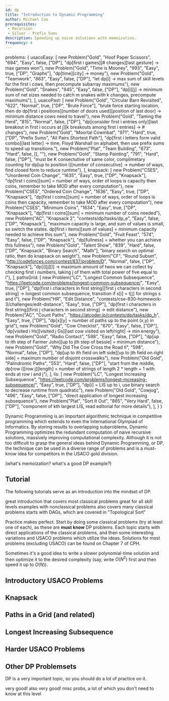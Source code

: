 ```yaml
---
id: dp
title: "Introduction to Dynamic Programming"
author: Michael Cao
prerequisites: 
 - Recursion
 - Silver - Prefix Sums
description: Speeding up naive solutions with memoization.
frequency: 4
---
```



  problems: {
    usacoEasy: [
      new Problem("Gold", "Hoof Paper Scissors", "694", "Easy", false, ["DP"], "dp[first i games][# changes][last gesture] -> max games won"),
      new Problem("Gold", "Time is Mooney", "993", "Easy", true, ["DP", "Graphs"], "dp[time][city] -> money"),
      new Problem("Gold", "Teamwork", "863", "Easy", false, ["DP"], "let dp[i] -> max sum of skill levels for the first i cows, then precompute subarray maximums"),
      new Problem("Gold", "Snakes", "945", "Easy", false, ["DP"], "dp[i][j] -> minimum sum of net sizes needed to catch m snakes with k changes, precompute maximums"),
    ],
    usacoPast: [
      new Problem("Gold", "Circular Barn Revisited", "622", "Normal", true, ["DP", "Brute Force"], "brute force starting location, then do dp[first i positions][number of doors used][position of last door] ->  minimum distance cows need to travel"),
      new Problem("Gold", "Taming the Herd", "815", "Normal", false, ["DP"], "dp[consider first i entries only][last breakout in first i occurs at j][k breakouts among first i entries] -> # changes"),
      new Problem("Gold", "Moortal Cowmbat", "971", "Hard", true, ["DP", "Prefix Sums", "All Pairs Shortest Path"], "dp[first i letters form valid combo][last letter] -> time, Floyd Warshall on alphabet, then use prefix sums to speed up transitions."),
      new Problem("Plat", "Team Building", "673", "Hard", false, [], ""),
      new Problem("Gold", "Stamp Painting", "791", "Hard", false, ["DP"], "must be K consectutive of same color, complimetary counting for dp[up to position i][number of consecutive] -> number of ways, find closed form to reduce runtime"),
    ],
    knapsack: [
      new Problem("CSES", "Unordered Coin Change", "1635", "Easy", true, ["DP", "Knapsack"], "dp[first i coins][sum] = number of ways, order of loops is capacity then coins, remember to take MOD after every computation"),
      new Problem("CSES", "Ordered Coin Change", "1636", "Easy", true, ["DP", "Knapsack"], "dp[first i coins][sum] = number of ways, order of loops is coins then capacity, remember to take MOD after every computation"),
      new Problem("CSES", "Minimum Coins", "1634", "Easy", true, ["DP", "Knapsack"], "dp[first i coins][sum] = minimum number of coins needed"),
      new Problem("AC", "Knapsack 2", "contests/dp/tasks/dp_e", "Easy", false, ["DP", "Knapsack"], "maximum capacity is large, and sum of values is small, so switch the states. dp[first i items][sum of values] = minimum capacity needed to achieve this sum"),
      new Problem("Gold", "Fruit Feast", "574", "Easy", false, ["DP", "Knapsack"], "dp[fullness] = whether you can achieve this fullness"),
      new Problem("Gold", "Talent Show", "839", "Hard", false, ["DP", "Knapsack", "Binary Search", "Math"], "binary search on optimal ratio, then do knapsack on weight"),
      new Problem("CF", "Round Subset", "http://codeforces.com/contest/837/problem/D", "Normal", false, ["DP", "Knapsack"], "dp[i][j][l] -> maximum amount of twos we can collect by checking first i numbers, taking j of them with total power of five equal to l"),
    ],
    pathsGrid: [
      new Problem("LC", "Longest Common Subsequence", "https://leetcode.com/problems/longest-common-subsequence/", "Easy", true, ["DP"], "dp[first i characters in first string][first j characters in second string] -> longest common subsequence, transition if s[i] = t[j] for strings s and t"),
      new Problem("HR", "Edit Distance", "contests/cse-830-homework-3/challenges/edit-distance", "Easy", true, ["DP"], "dp[first i characters in first string][first j characters in second string] -> edit distance"),
      new Problem("AC", "Count Paths", "https://atcoder.jp/contests/dp/tasks/dp_h", "Easy", true, ["DP"], "dp[x][y] = number of paths up to the point (x,y) in grid"),
      new Problem("Gold", "Cow Checklist", "670", "Easy", false, ["DP"], "dp[visited i Hs][visited j Gs][last cow visited on left/right] -> min energy"),
      new Problem("Gold", "Radio Contact", "598", "Easy", false, ["DP"], "dp[up to ith step of Farmer John][up to jth step of bessie] = minimum distance"),
      new Problem("Gold", "Why Did The Cow Cross the Road II", "598", "Normal", false, ["DP"], "dp[up to ith field on left side][up to jth field on right side] = maximum number of disjoint crosswalks"),
      new Problem("Old Gold", "Palindromic Paths", "553", "Hard", false, ["DP"], "start from the middle, dp[row i][row j][length] = number of strings of length 2 * length + 1 with ends at row i and j"),
    ],
    lis: [
      new Problem("LC", "Longest Increasing Subsequence", "https://leetcode.com/problems/longest-increasing-subsequence/", "Easy", true, ["DP"], "dp[i] = LIS up to i, use binary search to decrease runtime from quadratic"),
      new Problem("Old Gold", "Cowjog", "496", "Easy", false, ["DP"], "direct application of longest increasing subsequence"),
      new Problem("Plat", "Sort It Out", "865", "Very Hard", false, ["DP"], "component of kth largest LIS, read editorial for more details"),
    ],
  }
}

Dynamic Programming is an important algorithmic technique in competitive programming which extends to even the International Olympiad of Informatics. By storing results to overlapping subproblems, Dynamic Programming optimizes the redundant computation of naive recursive solutions, massively improving computational complexity. Although it is not too difficult to grasp the general ideas behind Dynamic Programming, or DP, the technique can be used in a diverse range of problems and is a must-know idea for competitors in the USACO gold division.

(what's memoization? what's a good DP example?)

<IncompleteSection />

## Tutorial

The following tutorials serve as an introduction into the mindset of DP.

<resources>
  <resource source="CPH" title="7 - DP" starred>great introduction that covers most classical problems</resource>
  <resource source="TC" title="DP from Novice to Advanced" url="dynamic-programming-from-novice-to-advanced">great for all skill levels</resource>
  <resource source="CPC" title="6 - DP" url="06_dynamic_programming">examples with nonclassical problems</resource>
  <resource source="HR" title="DP" url="https://www.hackerrank.com/topics/dynamic-programming">also covers many classical problems</resource>
  <resource source="PAPS" title="9 - DP">starts with DAGs, which are covered in "Topological Sort"</resource>
</resources>

Practice makes perfect. Start by doing some classical problems (try at least one of each), as these are **must know** DP problems. Each topic starts with direct applications of the classical problems, and then some interesting variations and USACO problems which utilize the ideas. Solutions for most problems (excluding USACO) can be found on Chapter 7 of CPH.

<info-block title="Pro Tip">

Sometimes it's a good idea to write a slower polynomial-time solution and then optimize it to the desired complexity (say, write $O(N^2)$ first and then speed it up to $O(N)$).

</info-block>

## Introductory USACO Problems

<problems-list problems={metadata.problems.usacoEasy} />

## Knapsack

<problems-list problems={metadata.problems.knapsack} />

## Paths in a Grid (and related)

<problems-list problems={metadata.problems.pathsGrid} />

## Longest Increasing Subsequence

<problems-list problems={metadata.problems.lis} />

## Harder USACO Problems

<problems-list problems={metadata.problems.usacoPast} />

## Other DP Problemsets 

DP is a very important topic, so you should do a lot of practice on it.

<resources>
  <resource source="AC" title="DP Contest" url="https://atcoder.jp/contests/dp/tasks" starred>very good!</resource>
  <resource source="CSES" title="DP Section" url="https://cses.fi/problemset/list/" starred>also very good!</resource>
  <resource source="CF" title="DP List" url="blog/entry/325">misc probs, a lot of which you don't need to know at this level</resource>
</resources>

